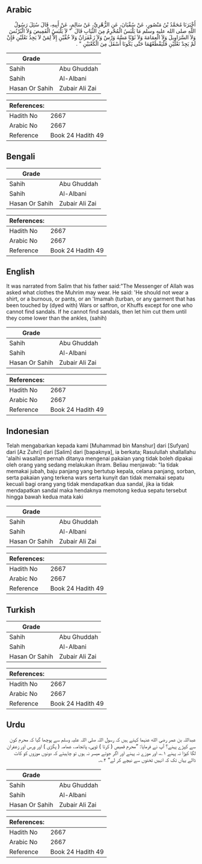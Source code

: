 ## Arabic


<div dir="rtl" lang="ar" style={{fontSize:'larger',backgroundColor:'#f8f9fa',padding:20}}>
أَخْبَرَنَا مُحَمَّدُ بْنُ مَنْصُورٍ، عَنْ سُفْيَانَ، عَنِ الزُّهْرِيِّ، عَنْ سَالِمٍ، عَنْ أَبِيهِ، قَالَ سُئِلَ رَسُولُ اللَّهِ صلى الله عليه وسلم مَا يَلْبَسُ الْمُحْرِمُ مِنَ الثِّيَابِ قَالَ ‏ "‏ لاَ يَلْبَسُ الْقَمِيصَ وَلاَ الْبُرْنُسَ وَلاَ السَّرَاوِيلَ وَلاَ الْعِمَامَةَ وَلاَ ثَوْبًا مَسَّهُ وَرْسٌ وَلاَ زَعْفَرَانٌ وَلاَ خُفَّيْنِ إِلاَّ لِمَنْ لاَ يَجِدُ نَعْلَيْنِ فَإِنْ لَمْ يَجِدْ نَعْلَيْنِ فَلْيَقْطَعْهُمَا حَتَّى يَكُونَا أَسْفَلَ مِنَ الْكَعْبَيْنِ ‏"‏ ‏.‏
</div>
<div style={{backgroundColor:'#f8f9fa',padding:20, marginBottom: 10}}><table> <thead> <tr> <th>Grade</th> <th></th> </tr> </thead> <tbody> <tr><td>Sahih</td><td>Abu Ghuddah</td></tr><tr><td>Sahih</td><td>Al-Albani</td></tr><tr><td>Hasan Or Sahih</td><td>Zubair Ali Zai</td></tr></tbody></table><table> <thead> <tr> <th>References:</th> <th></th> </tr> </thead> <tbody><tr><td>Hadith No</td><td>2667</td></tr><tr><td>Arabic No</td><td>2667</td></tr><tr><td>Reference</td><td>Book 24 Hadith 49</td></tr></tbody></table></div>

## Bengali


<div dir="ltr" lang="bn" style={{fontSize:'larger',backgroundColor:'#f8f9fa',padding:20}}>

</div>
<div style={{backgroundColor:'#f8f9fa',padding:20, marginBottom: 10}}><table> <thead> <tr> <th>Grade</th> <th></th> </tr> </thead> <tbody> <tr><td>Sahih</td><td>Abu Ghuddah</td></tr><tr><td>Sahih</td><td>Al-Albani</td></tr><tr><td>Hasan Or Sahih</td><td>Zubair Ali Zai</td></tr></tbody></table><table> <thead> <tr> <th>References:</th> <th></th> </tr> </thead> <tbody><tr><td>Hadith No</td><td>2667</td></tr><tr><td>Arabic No</td><td>2667</td></tr><tr><td>Reference</td><td>Book 24 Hadith 49</td></tr></tbody></table></div>

## English


<div dir="ltr" lang="en" style={{fontSize:'larger',backgroundColor:'#f8f9fa',padding:20}}>
It was narrated from Salim that his father said:"The Messenger of Allah was asked what clothes the Muhrim may wear. He said: 'He should not wear a shirt, or a burnous, or pants, or an 'Imamah (turban, or any garment that has been touched by (dyed with) Wars or saffron, or Khuffs except for one who cannot find sandals. If he cannot find sandals, then let him cut them until they come lower than the ankles, (sahih)
</div>
<div style={{backgroundColor:'#f8f9fa',padding:20, marginBottom: 10}}><table> <thead> <tr> <th>Grade</th> <th></th> </tr> </thead> <tbody> <tr><td>Sahih</td><td>Abu Ghuddah</td></tr><tr><td>Sahih</td><td>Al-Albani</td></tr><tr><td>Hasan Or Sahih</td><td>Zubair Ali Zai</td></tr></tbody></table><table> <thead> <tr> <th>References:</th> <th></th> </tr> </thead> <tbody><tr><td>Hadith No</td><td>2667</td></tr><tr><td>Arabic No</td><td>2667</td></tr><tr><td>Reference</td><td>Book 24 Hadith 49</td></tr></tbody></table></div>

## Indonesian


<div dir="ltr" lang="id" style={{fontSize:'larger',backgroundColor:'#f8f9fa',padding:20}}>
Telah mengabarkan kepada kami [Muhammad bin Manshur] dari [Sufyan] dari [Az Zuhri] dari [Salim] dari [bapaknya], ia berkata; Rasulullah shallallahu 'alaihi wasallam pernah ditanya mengenai pakaian yang tidak boleh dipakai oleh orang yang sedang melakukan ihram. Beliau menjawab: "Ia tidak memakai jubah, baju panjang yang bertutup kepala, celana panjang, sorban, serta pakaian yang terkena wars serta kunyit dan tidak memakai sepatu kecuali bagi orang yang tidak mendapatkan dua sandal, jika ia tidak mendapatkan sandal maka hendaknya memotong kedua sepatu tersebut hingga bawah kedua mata kaki
</div>
<div style={{backgroundColor:'#f8f9fa',padding:20, marginBottom: 10}}><table> <thead> <tr> <th>Grade</th> <th></th> </tr> </thead> <tbody> <tr><td>Sahih</td><td>Abu Ghuddah</td></tr><tr><td>Sahih</td><td>Al-Albani</td></tr><tr><td>Hasan Or Sahih</td><td>Zubair Ali Zai</td></tr></tbody></table><table> <thead> <tr> <th>References:</th> <th></th> </tr> </thead> <tbody><tr><td>Hadith No</td><td>2667</td></tr><tr><td>Arabic No</td><td>2667</td></tr><tr><td>Reference</td><td>Book 24 Hadith 49</td></tr></tbody></table></div>

## Turkish


<div dir="ltr" lang="tr" style={{fontSize:'larger',backgroundColor:'#f8f9fa',padding:20}}>

</div>
<div style={{backgroundColor:'#f8f9fa',padding:20, marginBottom: 10}}><table> <thead> <tr> <th>Grade</th> <th></th> </tr> </thead> <tbody> <tr><td>Sahih</td><td>Abu Ghuddah</td></tr><tr><td>Sahih</td><td>Al-Albani</td></tr><tr><td>Hasan Or Sahih</td><td>Zubair Ali Zai</td></tr></tbody></table><table> <thead> <tr> <th>References:</th> <th></th> </tr> </thead> <tbody><tr><td>Hadith No</td><td>2667</td></tr><tr><td>Arabic No</td><td>2667</td></tr><tr><td>Reference</td><td>Book 24 Hadith 49</td></tr></tbody></table></div>

## Urdu


<div dir="rtl" lang="ur" style={{fontSize:'larger',backgroundColor:'#f8f9fa',padding:20}}>
عبداللہ بن عمر رضی الله عنہما کہتے ہیں کہ رسول اللہ صلی اللہ علیہ وسلم سے پوچھا گیا کہ محرم کون سے کپڑے پہنے؟ آپ نے فرمایا: ”محرم قمیص ( کرتا ) ٹوپی، پائجامہ، عمامہ ( پگڑی ) اور ورس اور زعفران لگا کپڑا نہ پہنے ۱؎، اور موزے نہ پہنے اور اگر جوتے میسر نہ ہوں تو چاہیئے کہ دونوں موزوں کو کاٹ ڈالے یہاں تک کہ انہیں ٹخنوں سے نیچے کر لے“ ۲؎۔
</div>
<div style={{backgroundColor:'#f8f9fa',padding:20, marginBottom: 10}}><table> <thead> <tr> <th>Grade</th> <th></th> </tr> </thead> <tbody> <tr><td>Sahih</td><td>Abu Ghuddah</td></tr><tr><td>Sahih</td><td>Al-Albani</td></tr><tr><td>Hasan Or Sahih</td><td>Zubair Ali Zai</td></tr></tbody></table><table> <thead> <tr> <th>References:</th> <th></th> </tr> </thead> <tbody><tr><td>Hadith No</td><td>2667</td></tr><tr><td>Arabic No</td><td>2667</td></tr><tr><td>Reference</td><td>Book 24 Hadith 49</td></tr></tbody></table></div>